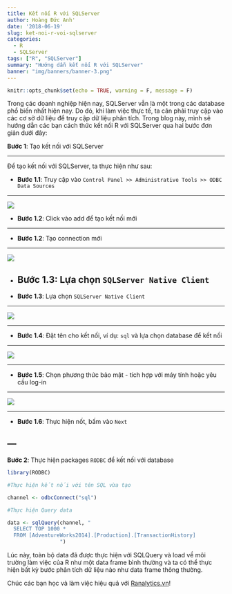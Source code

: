 ```yaml
---
title: Kết nối R với SQLServer
author: Hoàng Đức Anh'
date: '2018-06-19'
slug: ket-noi-r-voi-sqlserver
categories:
  - R
  - SQLServer
tags: ["R", "SQLServer"]
summary: "Hướng dẫn kết nối R với SQLServer"
banner: "img/banners/banner-3.png"
---
```

```r
knitr::opts_chunk$set(echo = TRUE, warning = F, message = F)
```

Trong các doanh nghiệp hiện nay, SQLServer vẫn là một trong các database phổ biến nhất hiện nay. Do đó, khi làm việc thực tế, ta cân phải truy cập vào các cơ sở dữ liệu để truy cập dữ liệu phân tích. Trong blog này, mình sẽ hướng dẫn các bạn cách thức kết nối R với SQLServer qua hai bước đơn giản dưới đây:

**Bước 1**: Tạo kết nối với SQLServer

---

Để tạo kết nối với SQLServer, ta thực hiện như sau:


- **Bước 1.1**: Truy cập vào `Control Panel >> Administrative Tools >> ODBC Data Sources`

---

![](/img/blog/1_odbc_1.png)

- **Bước 1.2**: Click vào add để tạo kết nối mới

---

- **Bước 1.2**: Tạo connection mới

---

![](/img/blog/1_odbc_2.png)

- **Bước 1.3**: Lựa chọn `SQLServer Native Client`
---

- **Bước 1.3**: Lựa chọn `SQLServer Native Client` 

---

![](/img/blog/1_odbc_3.png)


---

- **Bước 1.4**: Đặt tên cho kết nối, ví dụ: `sql` và lựa chọn database để kết nối


---

![](/img/blog/1_odbc_4.png)

---

- **Bước 1.5**: Chọn phương thức bảo mật - tích hợp với máy tính hoặc yêu cầu log-in


---

![](/img/blog/1_odbc_5.png)

---

- **Bước 1.6**: Thực hiện nốt, bấm vào `Next`

---
---

**Bước 2**: Thực hiện packages `RODBC` để kết nối với database

```r
library(RODBC)

#Thực hiện kết nối với tên SQL vừa tạo

channel <- odbcConnect("sql")

#Thực hiện Query data 

data <- sqlQuery(channel, "
  SELECT TOP 1000 *
  FROM [AdventureWorks2014].[Production].[TransactionHistory]
                 ")
```

Lúc này, toàn bộ data đã được thực hiện với SQLQuery và load về môi trường làm việc của R như một data frame bình thường và ta có thể thực hiện bất kỳ bước phân tích dữ liệu nào như data frame thông thường.

Chúc các bạn học và làm việc hiệu quả với [Ranalytics.vn](ranalytics.vn)!

